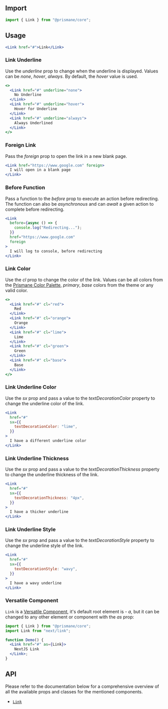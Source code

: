 ## Import

```js
import { Link } from "@prismane/core";
```

## Usage

```jsx preview
<Link href="#">Link</Link>
```

### Link Underline

Use the _underline_ prop to change when the underline is displayed. Values can be _none_, _hover_, _always_. By default, the _hover_ value is used.

```jsx preview
<>
  <Link href="#" underline="none">
    No Underline
  </Link>
  <Link href="#" underline="hover">
    Hover for Underline
  </Link>
  <Link href="#" underline="always">
    Always Underlined
  </Link>
</>
```

### Foreign Link

Pass the _foreign_ prop to open the link in a new blank page.

```jsx preview
<Link href="https://www.google.com" foreign>
  I will open in a blank page
</Link>
```

### Before Function

Pass a function to the _before_ prop to execute an action before redirecting. The function can also be _asynchronous_ and can _await_ a given action to complete before redirecting.

```jsx preview
<Link
  before={async () => {
    console.log("Redirecting...");
  }}
  href="https://www.google.com"
  foreign
>
  I will log to console, before redirecting
</Link>
```

### Link Color

Use the _cl_ prop to change the color of the link. Values can be all colors from the [Prismane Color Palette](/docs/styling/color-palette), _primary_, _base_ colors from the theme or any valid color.

```jsx preview
<>
  <Link href="#" cl="red">
    Red
  </Link>
  <Link href="#" cl="orange">
    Orange
  </Link>
  <Link href="#" cl="lime">
    Lime
  </Link>
  <Link href="#" cl="green">
    Green
  </Link>
  <Link href="#" cl="base">
    Base
  </Link>
</>
```

### Link Underline Color

Use the _sx_ prop and pass a value to the _textDecorationColor_ property to change the underline color of the link.

```jsx preview
<Link
  href="#"
  sx={{
    textDecorationColor: "lime",
  }}
>
  I have a different underline color
</Link>
```

### Link Underline Thickness

Use the _sx_ prop and pass a value to the _textDecorationThickness_ property to change the underline thickness of the link.

```jsx preview
<Link
  href="#"
  sx={{
    textDecorationThickness: "4px",
  }}
>
  I have a thicker underline
</Link>
```

### Link Underline Style

Use the _sx_ prop and pass a value to the _textDecorationStyle_ property to change the underline style of the link.

```jsx preview
<Link
  href="#"
  sx={{
    textDecorationStyle: "wavy",
  }}
>
  I have a wavy underline
</Link>
```

### Versatile Component

`Link` is a [Versatile Component](/docs/getting-started/versatile-components), it's default root element is - _a_, but it can be changed to any other element or component with the _as_ prop:

```jsx
import { Link } from "@prismane/core";
import Link from "next/link";

function Demo() {
  <Link href="#" as={Link}>
    NextJS Link
  </Link>;
}
```

## API

Please refer to the documentation below for a comprehensive overview of all the available props and classes for the mentioned components.

- [`Link`](/docs/components-api/link-api)
